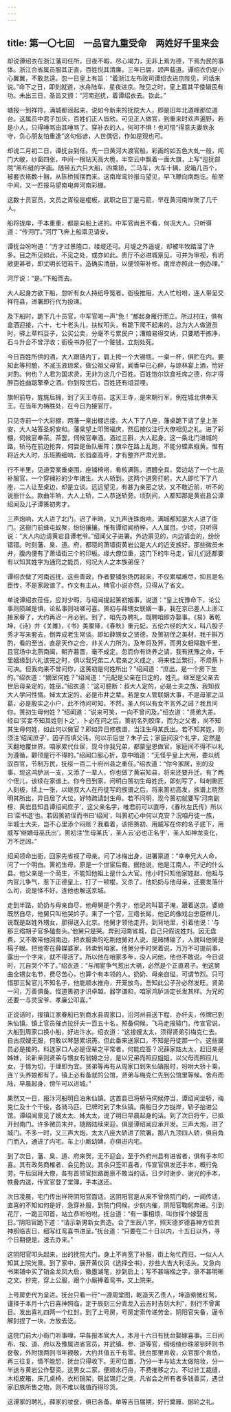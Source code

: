 ```yaml
---
---
---
```

title: 第一〇七回　一品官九重受命　两姓好千里来会
---



却说谭绍衣在浙江藩司任所，日夜不暇，尽心竭力，无非上焉为德，下焉为民的事体。浙江合省属员服其正直，百姓悦其清廉。三年已届，颂声载道。谭绍衣仍是小心翼翼，不敢怠遑。忽一日皇上有旨：“着浙江左布政司谭绍衣进京陛见，问话来说。”命下之日，即刻就道，水舟陆车，星夜进京。陛见之时，皇上嘉其平倭辑民有功。未出三日，圣旨又颁：“河南巡抚，着谭绍衣去。钦此。”

塘报一到祥符，满城都谣起来，说如今新来的抚院大人，即是旧年北道哩那位道台。这属员中君子加庆，百姓们正人皆欣。可见正人做官，到重来时欢声遍野，若是小人，只得唾骂由其唾骂了。穿补衣的人，何可不惧！也可悟“得意夫妻欣永守，负心朋友怕重逢”这句俗谚，人世偶侣，作如是观也可。

却说二月初二日，谭抚台到任。先一日黄河大渡官船，彩画的如五色大虬一般，闯门大敞，纱窗四张，中间一根钻天高大桅，半空云中飘着一面大旗，上写“巡抚部院”黑布缝的字画。随带五六只大船，四乘轿，二马车，大车十辆，皮箱几百个，被套衣褡数十捆，从陈桥摇摆而来。这南岸鸾铃报马望见，早飞鞭向南跑讫。船至中间，又一匹报马望南电奔河南彩棚。

这数十员官员，文员之胥役是棍板，武职之目丁是弓箭，早在黄河南岸聚了几千人。

船将拢岸，手本重重，都是向船上递的。中军官尚且不看，何况大人。只听得道：“传河厅。”河厅飞奔上船禀见请安。

谭抚台吩咐道：“方才过景隆口，缕堤还可。月堤之外遥堤，却被牛牧踏溜了许多。目之所见如此，不见之处，或亦如此。贵厅不必进城禀见，可并为审视，有坍敝更甚者，即丈明长短若干。造确实清册，以便领带补修。南岸亦照此一例办理。”

河厅说：“是。”下船而去。

大人起身方欲下船，忽听有女人持纸呼冤者。衙役推阻，大人忙吩咐，连人带呈交祥符县，进署即行代为投递。

及下船时，跪下几十员官，中军官喝一声“免！”都起身雁行而立。所过村庄，俱有盒酒迎接，六十、七十老头儿，扶杖叩头，有跪下爬不起来的。总为大人做道员时，驿上草料豆子，公买公卖，分毫不亏累民户；漕粮易得交纳，只要晒干拣净，石斗升合不曾浮收；衙役书办犯了一个赃钱，立刻处死。

今日百姓所供的酒，大人跟随内丁，肩上挎一个大锡瓶，一桌一杯，俱贮在内。要知此等村酿，不减玉液琼浆，做公祖父母官，闻香早已心醉，与琼林宴上酒，恰好对酌。何也？人君为国求贤，无非为这几个百姓。百姓饱尔饮食衽席之德，你才得醉百姓曲跽擎拳之酒。你到殁世后，百姓还有俎豆哩。

旗帜前导，旌旄后拥，到了天王寺前。这天王寺，是宋朝行军，例在城北供奉天王。在当年为祷胜处，在今日为接官厅。

只见寺前一个大彩棚，两藩一臬出棚远接。大人下了八座，藩桌跪下请了皇上圣安，大人站答圣躬安和。藩臬望上叩贺福庆，然后按仪注行大僚相见之礼。进了彩棚，伺候官奉茶。茶罢，伺候官奉酒。酒过三斟，大人起身。这一条北门进城的路，轿马在前边抢奔，何尝是鱼队雁阵；旗伞在路上乱跑，不能分蝶素蛾黄。惟有将近大人时，乐班腾细响，长驺奋高呼，才有整齐严肃光景。

行不半里，见道旁案垂桌围，座铺椅褡，肴核满陈，酒醴全具，旁边站了一个七品补服官，一个穿襕衫的少年诸生。大人轿到，这两个道旁打躬，大人即忙下了八座，二人让至桌边，却是立谈。远远望见，有甚为亲密之状，又不敢近前，听不的说些什么。款曲半晌，大人上轿，二人恭送轿旁。顷刻间，人都知那是黄岩县公谭绍闻及儿子谭篑初秀才。

三声炮响，大人进了北门。迟了半晌，又九声连珠炮响，满城都知是大人进了衙门。这衙门前蜂屯蚁聚，纷纷攘攘。惟有谭绍闻桥梓，人人属目。少顷，只听得说：“大人内边请黄岩县谭老爷。”绍闻父子进署。外边禀见的，内边请会的，纷纷错错。时刻藩、臬、道。府，都晓的萧墙街黄岩公是大人的近支族好。那些微员未弁，腹内便有了萧墙街三个的印板。缘大僚位重，这门下的牛马走，官儿们还都要有以知其姓字为通窍之能员，何况大人之本族弟侄？

谭绍衣做了河南巡抚，这些善政，作者要铺张扬厉起来，不仅累幅难尽，抑且是名臣传，不是家政谱了。作文有主从，稗官小说亦然，只得从了省文。

单说谭绍衣莅任，应对少暇，与绍闻提起篑初姻事，说道：“皇上抚豫命下，论公事则陨越是惧，论私事则咄嗟可喜。篑初与薛甥女联姻一事，我在京已差人上浙江接家眷了，大约再迟一月必到。到了，咱先办聘礼，既聘咱即办娶事。《易》著乾坤，《诗》弁《关雎》，《书》美厘降，《春秋》重元妃，五伦六经的大义，叫八股子秀才写来套去，倒弄成老生常谈。即如薛甥女之贤德，及篑初侄之美材，我千斟万酌，看的至当，直是天作之合，非关人力所为。及年将及笄，而男女相隔数千里，且官场中北燕南闽，朝齐暮晋，毫不成定。忽而你有终养之请，我有抚豫之命，千里姻缘到六礼该完之时，俱以我兄弟二人君亲之义成之，将来桂兰繁衍，不烦蔡卜可决。但我向来不曾问你，这篑初是何姓所出？”绍闻道：“庶出，是一个房下生的。”绍衣道：“嫡室何姓？”绍闻道：“元配是父亲在日定的，姓孔。继室是父亲去世后母亲定的，姓巫。”绍衣道：“这可臆断：叔大人定的，必是士夫之族，我知叔大人学问性情。婶太太定的，必是市井之辈。若是女人管联姻大事，不是母家之瓜葛，必是殷实之小户，此不待问可知。不然，圣人何以有女不言外之诫？我且问你。篑初生母何姓？”绍闻道：“说来可笑，一向不曾问及。”绍衣道：“贤弟大差。经曰‘买妾不知其姓则卜之’，卜必在问之后。篑初名列胶庠，而为之父者，尚不知其生母何姓，如此何以做官？即如异日修族谱，当注生母某氏出。若不知其姓，则须注‘绍闻庶子’，因子而填父讳，何以示后世？朱子云；家庭间没个礼字，定然是天翻地覆世界。咱家累代仕宦，现今你我兄弟，都蒙皇恩做官，家庭间不得不以礼为遵循，颧顸是行不得的。”绍闻口服心折，意中暗道：“无怪乎皇上大用，委以统驭百官，节制万民，抚绥一百二十府州县之重任。”绍衣道：“你今家居，别的没事，现这鸿胪派一支，又添了一辈人，你也做了黄岩知县，将来还要升迁。有了两个侄儿，该续在家谱上。你今日到家，问明白篑初生母姓氏，即刻写了，叫剞劂匠人刻板，续上一张，以继叔大人在丹徒写的族谱之后。将来篑初高发，族谱上晓然明其所出，异日居了大位，好特疏请封生母。若不问明，现今篑初就要写‘河南副榜、黄岩县知县谭绍闻庶子’，这父亲名字，唯君前可以直呼，《春秋左氏传》所以曰‘栾书退’也。若因篑初侄而书曰‘绍闻’，叫篑初心中何以克安？况咱丹徒一族，半城士大夫，岂不心里添个闷账？我看着，该把篑初、用威写在你的名子底下，用威写‘继嫡母巫氏出’，篑初注‘生母某氏’，圣人云‘必也正名乎’，圣人如神龙变化，万不迂阔。”

绍闻领命出衙，回家先省视了母亲。问了冰梅出身，进署禀道：“幸奉兄大人命，问了一个明白。篑初生母，原是一个世宦后裔。据他说，他是江南人，不记的什么县。他父亲是一个荫生，不能知他祖上是什么大官。他小时只知他家姓赵，他祖与内官儿争气，惹下正德皇上，打了一顿棍，又杀了。他奶奶与他母亲，还要发落什么司，说是怪不好。连他也解送京城。

走到半路，奶奶与母亲自尽，他母舅是个秀才，他记的叫葛子淹，跟着送京。婆媳既然自尽，他舅只叫他哭妗子。来了一个官，三绺长髯，他记的像戏台忠臣样儿，说既是赵姓外甥女，那得送入北京。他舅才领他走开。到背地里，引着他说：‘与那三绺胡子官多磕些头。’他舅只是哭。奔到河南省城，自己只假说姓刘。因无盘费，又不敢带他回南边，把衣服卖的吃荆他舅对人说，是赌博输了，人就叫他舅是槅子眼。把他寄在薛媒婆家，转卖到咱家。他舅分手时哭着说，万万不可提前事，露出一个字来，就不得活了。所以他在咱家多年，没人问他，他也不敢说。今日说时，兀自哭个不了。”绍衣道：“与闱宦争气惹出大祸，必然是个正直君子。他这舅曲全甥女名节，费尽苦心，也算个有本领的人。奶奶、母亲自缢，可谓节烈。只可惜那三髯官儿不知名子，他能顺水推舟，开笼放鸟，吾知此公子孙必然发旺。贤弟一问，万善俱备。怪道篑初才识卓越，器字谦和，咱家鸿胪派定长发其样。为兄的还要一与灵宝爷、孝廉公叩喜。”

正说话时，报镇江家眷船已到商水县周家口，沿河州县送下程、办纤夫，传牌已到朱仙镇。镇上官员催点拉纤夫一百五十名，预备伺候。飞马走报辕门，传宣官说，大船到周家口换小船，好进汴水。绍衣道：“这接嫂太太，须得贤弟引梅克仁去。自古叔嫂无服，何敢以琴瑟累埙箎。但此番来送家口，不知是丹徒那一个。这些属员必是接的。料送家口人必是侄辈之平常者，何能应答？况薛家姑太太，赶旧亲是姊妹，论新亲则贤弟与甥女有翁媳之分，是以兄弟而照应姐姐，以父母而照应儿女，于情为切，于理即为宜。贤弟等再有从周家口到朱仙镇报时，吩咐大轿十乘，连丫头养娘都有了。镇上必有备就的公馆，贤弟与梅克仁先到公馆里等候。舍舟而陆，早晨起身，傍午可以进城。”

果然又一日，报汴河船明日泊朱仙镇。这首县已将轿马伺候停当，谭绍闻坐轿，梅克仁及十个干役，各骑马匹，巳牌时到了朱仙镇。南船日夕方拢岸，轿子抬进公馆。谭绍闻禀见了嫂太太、姊太太，说了明日早晨起身的话。到了次日将午，已抵开封南门。许多微员末弁，随路陆续来迎，俱是谭绍闻应承开发。三声大炮，进了城门。不多一时，又三声大炮，太太八座大轿进了院署。那八九顶四人轿，俱自角门而入，通进了内宅。车上小厮幼婢，亦俱进内宅。

到了次日，藩、臬、道、府来贺，无不迎会。至于外府州县有进省者，俱有手本叩喜。其有政务商榷者，会见酌议。其余只签叩喜者，传宣官俱发还手本，概行免劳。午后回拜大僚，各有首领官拦路跪禀不敢当的话。日夕时谢步、谢光的手本，帙叠内送，传宣官登了堂簿，手本送还。

次日凌晨，宅门传出祥符阴阳官面话。这阴阳官是从来不曾傍院门的，一闻传话，直喜的不知如何是好，急穿补服，到院门伺候。少刻内催，阴阳官鞠躬奔进。引到花厅，一跪三叩首，站立恭听吩咐。抚台道：“有一事相烦，叫你择个嫁娶吉日。”阴阳官跪下道：“请示新男新女贵造。合了生辰八字，照天德岁德喜神方位贵神照临吉日，细写红鸾喜书进呈。”抚台道：“只要在二十日以内，十五日以外，寻个日期便是。速去办来。”

这阴阳官叩头起来，出的抚院大门，身上不肯宽了补服，街上匆忙而归，一似人人知其上院光景。到了家中，展开黄仪凤《选择全书》，抄些大吉大利话头。又急向书柬铺中买了销金龙凤大启，徽墨湖笔，抄到启上；写不甚端楷之字，录不甚明晰之文。抄完，穿上公服，跟个小厮捧着鸾书，又上院来。

上号房吏代为呈进。抚台只看一行“一遵周堂图，乾造天乙贵人，坤造紫微红鸳，谨择于本月十六日喜神照临，定于辰刻三分青龙入云吉时吉刻大利”，别行不曾寓目。发出喜礼四两一个红封。到了上号房，号房定索传递劳金，阴阳官失备，逼令解封捏了一块，方放去讫。

这院门前大小衙门听事哩，早各报本官大人，本月十六日有抚台娶嫁喜事。三日间布、按、道、府以及豫属进省官员，并武镇、参、游等官，绸缎绫纱珠翠钏环则书奁敬，外附银两则书年餪敬，大约共值五千有零。抚台那里肯收，众官那个肯依，再三往复，情不能恝，抚台只得收下。无可位置，乃分一半与姑太太做陪妆，分一半送与黄岩公作娶资。这男女二家，便顺水行舟，不费推移之力。不过针工裁缝，木柜皮箱，床几桌椅，衣桁镜架，铜盆锡灯之类，凡省会之所有者多钱善买，遇世家旧族所售之物，则不难以贱值而得珍货。

这谭家的聘礼，薛家的妆奁，俱已各备。单等吉日届期，好行奠雁、御轮之礼。